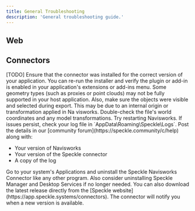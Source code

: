 ```yaml
---
title: General Troubleshooting
description: 'General troubleshooting guide.'
---
```


## Web

## Connectors

<AccordionGroup>

<Accordion title="The Speckle plugin is not showing up after I installed the connector. ">
  [TODO]
</Accordion>

<Accordion title="The Speckle plugin is not showing up after I installed the connector.">
  Ensure that the connector was installed for the correct version of your
  application. You can re-run the installer and verify the plugin or add-in is
  enabled in your application's extensions or add-ins menu.
</Accordion>

<Accordion title="Some geometry didn't publish. Why?">
  Some geometry types (such as proxies or point clouds) may not be fully
  supported in your host application. Also, make sure the objects were visible
  and selected during export.
</Accordion>

<Accordion title="My published model appears in the wrong location in Speckle.">
  This may be due to an internal origin or transformation applied in Na
  visworks. Double-check the file's world coordinates and any model
  transformations.
</Accordion>

  <Accordion title="The plugin UI is empty or unresponsive, or Navisworks crashes when using the connector.">
  Try restarting Navisworks. If issues persist, check your log file in `AppData\Roaming\Speckle\Logs`. Post the details in our [community forum](https://speckle.community/c/help) along with:

<ul>
<li>Your version of Navisworks</li>
<li>Your version of the Speckle connector</li>
<li>A copy of the log</li>
</ul>
  </Accordion>

<Accordion title="How do I uninstall my connector?">
  Go to your system's Applications and uninstall the Speckle Navisworks
  Connector like any other program. Also consider uninstalling Speckle Manager
  and Desktop Services if no longer needed.
</Accordion>

<Accordion title="How do I update my connector to the latest version?">
  You can also download the latest release directly from the [Speckle
  website](https://app.speckle.systems/connectors). The connector will notify 
  you when a new version is available.
</Accordion>
</AccordionGroup>
